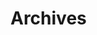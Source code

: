 # Archives

<!-- - [Examen 2023](notebooks/exam_2023.ipynb)

- [Examen 2023: solutions](notebooks/exam_2023_sol.ipynb)

- [Rattrapage 2023](notebooks/resit_2023.ipynb)

- [Rattrapage 2023: solutions](notebooks/resit_2023_sol.ipynb)

- [Examen 2024](notebooks/exam_2024.ipynb)

- [Examen 2024: solutions](notebooks/exam_2024_sol.ipynb)

- [Rattrapage 2024](notebooks/resit_2024.ipynb)

- [Rattrapage 2024: solutions](notebooks/resit_2024_sol.ipynb) -->
